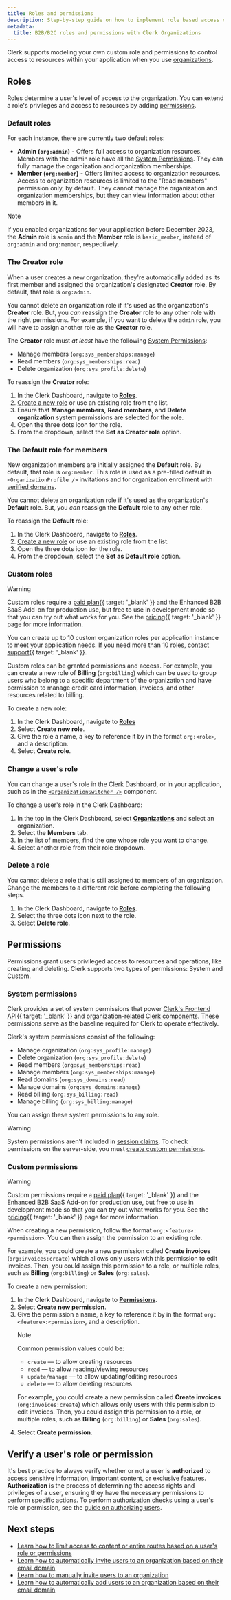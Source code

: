 ```yaml
---
title: Roles and permissions
description: Step-by-step guide on how to implement role based access control (RBAC) in B2C/B2B SaaS apps. You can set as many custom roles, assign privileges and access permissions, all using Clerk Organizations.
metadata:
  title: B2B/B2C roles and permissions with Clerk Organizations
---
```


Clerk supports modeling your own custom role and permissions to control access to resources within your application when you use [organizations](/docs/organizations/overview).

## Roles

Roles determine a user's level of access to the organization. You can extend a role's privileges and access to resources by adding [permissions](#permissions).

### Default roles

For each instance, there are currently two default roles:

- **Admin (`org:admin`)** - Offers full access to organization resources. Members with the admin role have all the [System Permissions](#system-permissions). They can fully manage the organization and organization memberships.
- **Member (`org:member`)** - Offers limited access to organization resources. Access to organization resources is limited to the "Read members" permission only, by default. They cannot manage the organization and organization memberships, but they can view information about other members in it.

> [!NOTE]
> If you enabled organizations for your application before December 2023, the **Admin** role is `admin` and the **Member** role is `basic_member`, instead of `org:admin` and `org:member`, respectively.

### The **Creator** role

When a user creates a new organization, they're automatically added as its first member and assigned the organization's designated **Creator** role. By default, that role is `org:admin`.

You cannot delete an organization role if it's used as the organization's **Creator** role. But, you _can_ reassign the **Creator** role to any other role with the right permissions. For example, if you want to delete the `admin` role, you will have to assign another role as the **Creator** role.

The **Creator** role must _at least_ have the following [System Permissions](#system-permissions):

- Manage members (`org:sys_memberships:manage`)
- Read members (`org:sys_memberships:read`)
- Delete organization (`org:sys_profile:delete`)

To reassign the **Creator** role:

1. In the Clerk Dashboard, navigate to [**Roles**](https://dashboard.clerk.com/last-active?path=organizations-settings/roles).
1. [Create a new role](#custom-roles) or use an existing role from the list.
1. Ensure that **Manage members**, **Read members**, and **Delete organization** system permissions are selected for the role.
1. Open the three dots icon for the role.
1. From the dropdown, select the **Set as Creator role** option.

### The **Default** role for members

New organization members are initially assigned the **Default** role. By default, that role is `org:member`. This role is used as a pre-filled default in `<OrganizationProfile />` invitations and for organization enrollment with [verified domains](/docs/organizations/verified-domains).

You cannot delete an organization role if it's used as the organization's **Default** role. But, you _can_ reassign the **Default** role to any other role.

To reassign the **Default** role:

1. In the Clerk Dashboard, navigate to [**Roles**](https://dashboard.clerk.com/last-active?path=organizations-settings/roles).
1. [Create a new role](#custom-roles) or use an existing role from the list.
1. Open the three dots icon for the role.
1. From the dropdown, select the **Set as Default role** option.

### Custom roles

> [!WARNING]
> Custom roles require a [paid plan](/pricing){{ target: '_blank' }} and the Enhanced B2B SaaS Add-on for production use, but free to use in development mode so that you can try out what works for you. See the [pricing](/pricing){{ target: '_blank' }} page for more information.

You can create up to 10 custom organization roles per application instance to meet your application needs. If you need more than 10 roles, [contact support](/contact/support){{ target: '_blank' }}.

Custom roles can be granted permissions and access. For example, you can create a new role of **Billing** (`org:billing`) which can be used to group users who belong to a specific department of the organization and have permission to manage credit card information, invoices, and other resources related to billing.

To create a new role:

1. In the Clerk Dashboard, navigate to [**Roles**](https://dashboard.clerk.com/last-active?path=organizations-settings/roles)
1. Select **Create new role**.
1. Give the role a name, a key to reference it by in the format `org:<role>`, and a description.
1. Select **Create role**.

### Change a user's role

You can change a user's role in the Clerk Dashboard, or in your application, such as in the [`<OrganizationSwitcher />`](/docs/references/general/components/organization/organization-switcher) component.

To change a user's role in the Clerk Dashboard:

1. In the top in the Clerk Dashboard, select [**Organizations**](https://dashboard.clerk.com/last-active?path=organizations) and select an organization.
1. Select the **Members** tab.
1. In the list of members, find the one whose role you want to change.
1. Select another role from their role dropdown.

### Delete a role

You cannot delete a role that is still assigned to members of an organization. Change the members to a different role before completing the following steps.

1. In the Clerk Dashboard, navigate to [**Roles**](https://dashboard.clerk.com/last-active?path=organizations-settings/roles).
1. Select the three dots icon next to the role.
1. Select **Delete role**.

## Permissions

Permissions grant users privileged access to resources and operations, like creating and deleting. Clerk supports two types of permissions: System and Custom.

### System permissions

Clerk provides a set of system permissions that power [Clerk's Frontend API](/docs/references/frontend-api){{ target: '_blank' }} and [organization-related Clerk components](/docs/references/general/components/overview). These permissions serve as the baseline required for Clerk to operate effectively.

Clerk's system permissions consist of the following:

- Manage organization (`org:sys_profile:manage`)
- Delete organization (`org:sys_profile:delete`)
- Read members (`org:sys_memberships:read`)
- Manage members (`org:sys_memberships:manage`)
- Read domains (`org:sys_domains:read`)
- Manage domains (`org:sys_domains:manage`)
- Read billing (`org:sys_billing:read`)
- Manage billing (`org:sys_billing:manage`)

You can assign these system permissions to any role.

> [!WARNING]
> System permissions aren't included in [session claims](/docs/guides/how-clerk-works/session-tokens#default-claims). To check permissions on the server-side, you must [create custom permissions](#custom-permissions).

### Custom permissions

> [!WARNING]
> Custom permissions require a [paid plan](/pricing){{ target: '_blank' }} and the Enhanced B2B SaaS Add-on for production use, but free to use in development mode so that you can try out what works for you. See the [pricing](/pricing){{ target: '_blank' }} page for more information.

When creating a new permission, follow the format `org:<feature>:<permission>`. You can then assign the permission to an existing role.

For example, you could create a new permission called **Create invoices** (`org:invoices:create`) which allows only users with this permission to edit invoices. Then, you could assign this permission to a role, or multiple roles, such as **Billing** (`org:billing`) or **Sales** (`org:sales`).

To create a new permission:

1. In the Clerk Dashboard, navigate to [**Permissions**](https://dashboard.clerk.com/last-active?path=organizations-settings/roles).
1. Select **Create new permission**.
1. Give the permission a name, a key to reference it by in the format `org:<feature>:<permission>`, and a description.
   > [!NOTE]
   > Common permission values could be:
   >
   > - `create` — to allow creating resources
   > - `read` — to allow reading/viewing resources
   > - `update/manage` — to allow updating/editing resources
   > - `delete` — to allow deleting resources
   >
   > For example, you could create a new permission called **Create invoices** (`org:invoices:create`) which allows only users with this permission to edit invoices. Then, you could assign this permission to a role, or multiple roles, such as **Billing** (`org:billing`) or **Sales** (`org:sales`).
1. Select **Create permission**.

## Verify a user's role or permission

It's best practice to always verify whether or not a user is **authorized** to access sensitive information, important content, or exclusive features. **Authorization** is the process of determining the access rights and privileges of a user, ensuring they have the necessary permissions to perform specific actions. To perform authorization checks using a user's role or permission, see the [guide on authorizing users](/docs/guides/secure/authorization-checks).

## Next steps

- [Learn how to limit access to content or entire routes based on a user's role or permissions](/docs/guides/secure/authorization-checks)
- [Learn how to automatically invite users to an organization based on their email domain](/docs/organizations/verified-domains)
- [Learn how to manually invite users to an organization](/docs/organizations/invitations)
- [Learn how to automatically add users to an organization based on their email domain](/docs/organizations/manage-sso)
